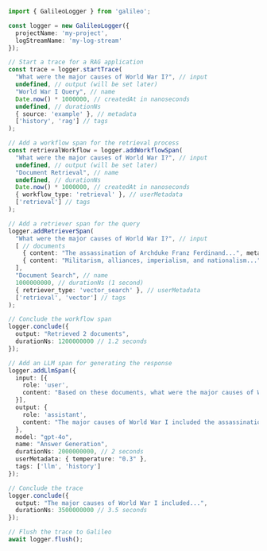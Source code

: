 ```typescript TypeScript
import { GalileoLogger } from 'galileo';

const logger = new GalileoLogger({
  projectName: 'my-project',
  logStreamName: 'my-log-stream'
});

// Start a trace for a RAG application
const trace = logger.startTrace(
  "What were the major causes of World War I?", // input
  undefined, // output (will be set later)
  "World War I Query", // name
  Date.now() * 1000000, // createdAt in nanoseconds
  undefined, // durationNs
  { source: 'example' }, // metadata
  ['history', 'rag'] // tags
);

// Add a workflow span for the retrieval process
const retrievalWorkflow = logger.addWorkflowSpan(
  "What were the major causes of World War I?", // input
  undefined, // output (will be set later)
  "Document Retrieval", // name
  undefined, // durationNs
  Date.now() * 1000000, // createdAt in nanoseconds
  { workflow_type: 'retrieval' }, // userMetadata
  ['retrieval'] // tags
);

// Add a retriever span for the query
logger.addRetrieverSpan(
  "What were the major causes of World War I?", // input
  [ // documents
    { content: "The assassination of Archduke Franz Ferdinand...", metadata: { source: "history.txt" } },
    { content: "Militarism, alliances, imperialism, and nationalism...", metadata: { source: "causes.txt" } }
  ],
  "Document Search", // name
  1000000000, // durationNs (1 second)
  { retriever_type: 'vector_search' }, // userMetadata
  ['retrieval', 'vector'] // tags
);

// Conclude the workflow span
logger.conclude({
  output: "Retrieved 2 documents",
  durationNs: 1200000000 // 1.2 seconds
});

// Add an LLM span for generating the response
logger.addLlmSpan({
  input: [{ 
    role: 'user', 
    content: "Based on these documents, what were the major causes of World War I? Documents: [...]" 
  }],
  output: { 
    role: 'assistant', 
    content: "The major causes of World War I included the assassination of Archduke Franz Ferdinand, militarism, alliances, imperialism, and nationalism..." 
  },
  model: "gpt-4o",
  name: "Answer Generation",
  durationNs: 2000000000, // 2 seconds
  userMetadata: { temperature: "0.3" },
  tags: ['llm', 'history']
});

// Conclude the trace
logger.conclude({
  output: "The major causes of World War I included...",
  durationNs: 3500000000 // 3.5 seconds
});

// Flush the trace to Galileo
await logger.flush(); 
```
